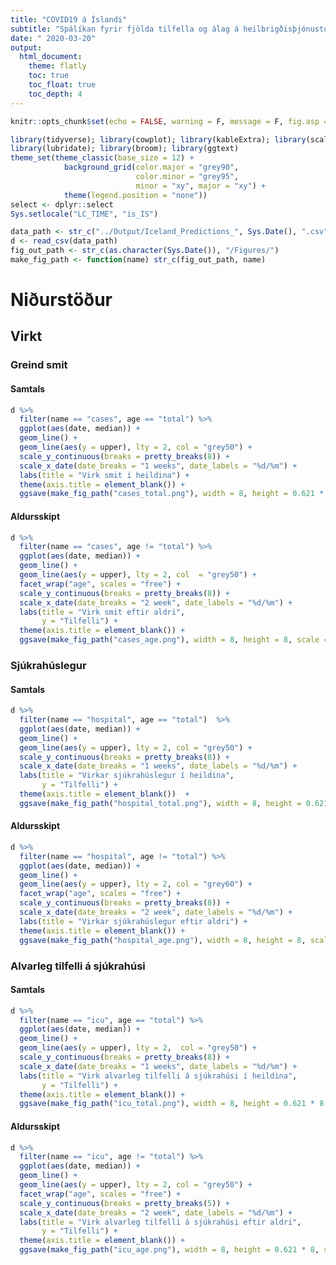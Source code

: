 ```yaml
---
title: "COVID19 á Íslandi"
subtitle: "Spálíkan fyrir fjölda tilfella og álag á heilbrigðisþjónustu"
date: " 2020-03-20"
output:
  html_document:
    theme: flatly
    toc: true
    toc_float: true
    toc_depth: 4
---
```


```r
knitr::opts_chunk$set(echo = FALSE, warning = F, message = F, fig.asp = 0.621, out.width = "100%", fig.width = 8)

library(tidyverse); library(cowplot); library(kableExtra); library(scales); 
library(lubridate); library(broom); library(ggtext)
theme_set(theme_classic(base_size = 12) + 
            background_grid(color.major = "grey90", 
                            color.minor = "grey95", 
                            minor = "xy", major = "xy") +
            theme(legend.position = "none"))
select <- dplyr::select
Sys.setlocale("LC_TIME", "is_IS")
```

```r
data_path <- str_c("../Output/Iceland_Predictions_", Sys.Date(), ".csv")
d <- read_csv(data_path)
fig_out_path <- str_c(as.character(Sys.Date()), "/Figures/")
make_fig_path <- function(name) str_c(fig_out_path, name)
```

# Niðurstöður

## Virkt

### Greind smit

#### Samtals

```r
d %>% 
  filter(name == "cases", age == "total") %>% 
  ggplot(aes(date, median)) +
  geom_line() +
  geom_line(aes(y = upper), lty = 2, col = "grey50") +
  scale_y_continuous(breaks = pretty_breaks(8)) +
  scale_x_date(date_breaks = "1 weeks", date_labels = "%d/%m") +
  labs(title = "Virk smit í heildina") +
  theme(axis.title = element_blank()) +
  ggsave(make_fig_path("cases_total.png"), width = 8, height = 0.621 * 8, scale = 1.5)
```

#### Aldursskipt

```r
d %>% 
  filter(name == "cases", age != "total") %>% 
  ggplot(aes(date, median)) +
  geom_line() +
  geom_line(aes(y = upper), lty = 2, col  = "grey50") +
  facet_wrap("age", scales = "free") +
  scale_y_continuous(breaks = pretty_breaks(8)) +
  scale_x_date(date_breaks = "2 week", date_labels = "%d/%m") +
  labs(title = "Virk smit eftir aldri",
       y = "Tilfelli") +
  theme(axis.title = element_blank()) +
  ggsave(make_fig_path("cases_age.png"), width = 8, height = 8, scale = 1.5)
```

### Sjúkrahúslegur

#### Samtals

```r
d %>% 
  filter(name == "hospital", age == "total")  %>% 
  ggplot(aes(date, median)) +
  geom_line() +
  geom_line(aes(y = upper), lty = 2, col = "grey50") +
  scale_y_continuous(breaks = pretty_breaks(8)) +
  scale_x_date(date_breaks = "1 weeks", date_labels = "%d/%m") +
  labs(title = "Virkar sjúkrahúslegur í heildina",
       y = "Tilfelli") +
  theme(axis.title = element_blank())  +
  ggsave(make_fig_path("hospital_total.png"), width = 8, height = 0.621 * 8, scale = 1.5)
```

#### Aldursskipt

```r
d %>% 
  filter(name == "hospital", age != "total") %>% 
  ggplot(aes(date, median)) +
  geom_line() +
  geom_line(aes(y = upper), lty = 2, col = "grey60") +
  facet_wrap("age", scales = "free") +
  scale_y_continuous(breaks = pretty_breaks(8)) +
  scale_x_date(date_breaks = "2 week", date_labels = "%d/%m") +
  labs(title = "Virkar sjúkrahúslegur eftir aldri") +
  theme(axis.title = element_blank()) +
  ggsave(make_fig_path("hospital_age.png"), width = 8, height = 8, scale = 1.5)
```



### Alvarleg tilfelli á sjúkrahúsi

#### Samtals

```r
d %>% 
  filter(name == "icu", age == "total") %>% 
  ggplot(aes(date, median)) +
  geom_line() +
  geom_line(aes(y = upper), lty = 2,  col = "grey50") +
  scale_y_continuous(breaks = pretty_breaks(8)) +
  scale_x_date(date_breaks = "1 weeks", date_labels = "%d/%m") +
  labs(title = "Virk alvarleg tilfelli á sjúkrahúsi í heildina",
       y = "Tilfelli") +
  theme(axis.title = element_blank()) +
  ggsave(make_fig_path("icu_total.png"), width = 8, height = 0.621 * 8, scale = 1.5)
```

#### Aldursskipt

```r
d %>% 
  filter(name == "icu", age != "total") %>% 
  ggplot(aes(date, median)) +
  geom_line() +
  geom_line(aes(y = upper), lty = 2, col = "grey50") +
  facet_wrap("age", scales = "free") +
  scale_y_continuous(breaks = pretty_breaks(5)) +
  scale_x_date(date_breaks = "2 week", date_labels = "%d/%m") +
  labs(title = "Virk alvarleg tilfelli á sjúkrahúsi eftir aldri",
       y = "Tilfelli") +
  theme(axis.title = element_blank()) +
  ggsave(make_fig_path("icu_age.png"), width = 8, height = 0.621 * 8, scale = 1.5)
```

